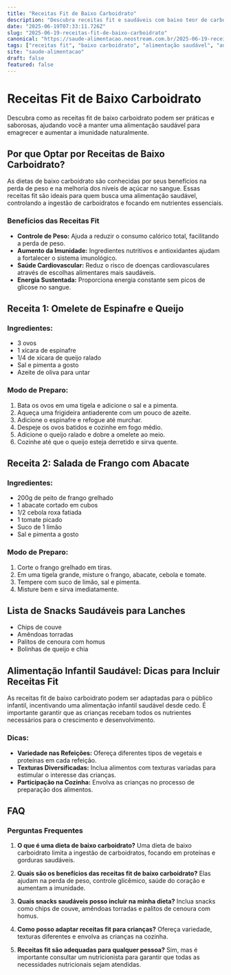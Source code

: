 ```yaml
---
title: "Receitas Fit de Baixo Carboidrato"
description: "Descubra receitas fit e saudáveis com baixo teor de carboidrato para manter-se em forma e nutrido."
date: "2025-06-19T07:33:11.726Z"
slug: "2025-06-19-receitas-fit-de-baixo-carboidrato"
canonical: "https://saude-alimentacao.neostream.com.br/2025-06-19-receitas-fit-de-baixo-carboidrato"
tags: ["receitas fit", "baixo carboidrato", "alimentação saudável", "aumentar imunidade", "emagrecer"]
site: "saude-alimentacao"
draft: false
featured: false
---
```


# Receitas Fit de Baixo Carboidrato

Descubra como as receitas fit de baixo carboidrato podem ser práticas e saborosas, ajudando você a manter uma alimentação saudável para emagrecer e aumentar a imunidade naturalmente.

## Por que Optar por Receitas de Baixo Carboidrato?

As dietas de baixo carboidrato são conhecidas por seus benefícios na perda de peso e na melhoria dos níveis de açúcar no sangue. Essas receitas fit são ideais para quem busca uma alimentação saudável, controlando a ingestão de carboidratos e focando em nutrientes essenciais.

### Benefícios das Receitas Fit

- **Controle de Peso:** Ajuda a reduzir o consumo calórico total, facilitando a perda de peso.
- **Aumento da Imunidade:** Ingredientes nutritivos e antioxidantes ajudam a fortalecer o sistema imunológico.
- **Saúde Cardiovascular:** Reduz o risco de doenças cardiovasculares através de escolhas alimentares mais saudáveis.
- **Energia Sustentada:** Proporciona energia constante sem picos de glicose no sangue.

## Receita 1: Omelete de Espinafre e Queijo

### Ingredientes:
- 3 ovos
- 1 xícara de espinafre
- 1/4 de xícara de queijo ralado
- Sal e pimenta a gosto
- Azeite de oliva para untar

### Modo de Preparo:
1. Bata os ovos em uma tigela e adicione o sal e a pimenta.
2. Aqueça uma frigideira antiaderente com um pouco de azeite.
3. Adicione o espinafre e refogue até murchar.
4. Despeje os ovos batidos e cozinhe em fogo médio.
5. Adicione o queijo ralado e dobre a omelete ao meio.
6. Cozinhe até que o queijo esteja derretido e sirva quente.

## Receita 2: Salada de Frango com Abacate

### Ingredientes:
- 200g de peito de frango grelhado
- 1 abacate cortado em cubos
- 1/2 cebola roxa fatiada
- 1 tomate picado
- Suco de 1 limão
- Sal e pimenta a gosto

### Modo de Preparo:
1. Corte o frango grelhado em tiras.
2. Em uma tigela grande, misture o frango, abacate, cebola e tomate.
3. Tempere com suco de limão, sal e pimenta.
4. Misture bem e sirva imediatamente.

## Lista de Snacks Saudáveis para Lanches

- Chips de couve
- Amêndoas torradas
- Palitos de cenoura com homus
- Bolinhas de queijo e chia

## Alimentação Infantil Saudável: Dicas para Incluir Receitas Fit

As receitas fit de baixo carboidrato podem ser adaptadas para o público infantil, incentivando uma alimentação infantil saudável desde cedo. É importante garantir que as crianças recebam todos os nutrientes necessários para o crescimento e desenvolvimento.

### Dicas:
- **Variedade nas Refeições:** Ofereça diferentes tipos de vegetais e proteínas em cada refeição.
- **Texturas Diversificadas:** Inclua alimentos com texturas variadas para estimular o interesse das crianças.
- **Participação na Cozinha:** Envolva as crianças no processo de preparação dos alimentos.

## FAQ

### Perguntas Frequentes

1. **O que é uma dieta de baixo carboidrato?**
   Uma dieta de baixo carboidrato limita a ingestão de carboidratos, focando em proteínas e gorduras saudáveis.

2. **Quais são os benefícios das receitas fit de baixo carboidrato?**
   Elas ajudam na perda de peso, controle glicêmico, saúde do coração e aumentam a imunidade.

3. **Quais snacks saudáveis posso incluir na minha dieta?**
   Inclua snacks como chips de couve, amêndoas torradas e palitos de cenoura com homus.

4. **Como posso adaptar receitas fit para crianças?**
   Ofereça variedade, texturas diferentes e envolva as crianças na cozinha.

5. **Receitas fit são adequadas para qualquer pessoa?**
   Sim, mas é importante consultar um nutricionista para garantir que todas as necessidades nutricionais sejam atendidas.